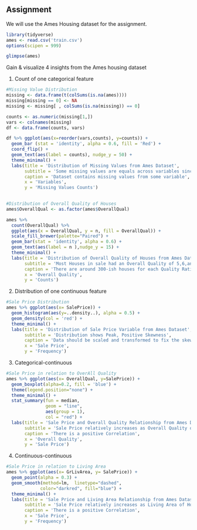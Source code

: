 ## Assignment

We will use the Ames Housing dataset for the assignment.

```{r}
library(tidyverse)
ames <- read.csv('train.csv')
options(scipen = 999)
```

```{r}
glimpse(ames)
```

Gain & visualize 4 insights from the Ames housing dataset

1. Count of one categorical feature
```{r}
#Missing Value Distribution
missing <- data.frame(t(colSums(is.na(ames))))
missing[missing == 0] <- NA
missing <- missing[ , colSums(is.na(missing)) == 0]

counts <- as.numeric(missing[1,])
vars <- colnames(missing)
df <- data.frame(counts, vars)

df %>% ggplot(aes(x=reorder(vars,counts), y=counts)) + 
  geom_bar (stat = 'identity', alpha = 0.6, fill = 'Red') +
  coord_flip() +
  geom_text(aes(label = counts), nudge_y = 50) +
  theme_minimal() +
  labs(title = 'Distribution of Missing Values from Ames Dataset',
       subtitle = 'Some missing values are equals across variables since they are related',
       caption = 'Dataset contains missing values from some variable',
       x = 'Variables',
       y = 'Missing Values Counts') 
  
```

```{r}
#Distribution of Overall Quality of Houses
ames$OverallQual <- as.factor(ames$OverallQual)

ames %>%
  count(OverallQual) %>%
  ggplot(aes(x = OverallQual, y = n, fill = OverallQual)) +
  scale_fill_brewer(palette="Paired") +
  geom_bar(stat = 'identity', alpha = 0.6) +
  geom_text(aes(label = n ),nudge_y = 15) +
  theme_minimal() +
  labs(title = 'Distribution of Overall Quality of Houses from Ames Dataset',
       subtitle = 'Most Houses in sale had an Overall Quality of 5,6,and 7',
       caption = 'There are around 300-ish houses for each Quality Rating of 5,6, and 7',
       x = 'Overall Quality',
       y = 'Counts')

```

2. Distribution of one continuous feature
```{r}
#Sale Price Distribution
ames %>% ggplot(aes(x= SalePrice)) + 
  geom_histogram(aes(y=..density..), alpha = 0.5) +
  geom_density(col = 'red') +
  theme_minimal() +
  labs(title = 'Distribution of Sale Price Variable from Ames Dataset',
       subtitle = 'Distribution shows Peak, Positive Skewness',
       caption = 'Data should be scaled and transformed to fix the skew',
       x = 'Sale Price',
       y = 'Frequency')
```

3. Categorical-continuous
```{r}
#Sale Price in relation to OverAll Quality
ames %>% ggplot(aes(x= OverallQual, y=SalePrice)) +
  geom_boxplot(alpha=0.2, fill = 'blue') +
  theme(legend.position="none") +
  theme_minimal() +
  stat_summary(fun = median,
               geom = "line",
               aes(group = 1),
               col = "red") +
  labs(title = 'Sale Price and Overall Quality Relationship from Ames Dataset',
       subtitle = 'Sale Price relatively increases as Overall Quality of Houses Increases',
       caption = 'There is a positive Correlation',
       x = 'Overall Quality',
       y = 'Sale Price')
```


4. Continuous-continuous
```{r}
#Sale Price in relation to Living Area
ames %>% ggplot(aes(x= GrLivArea, y= SalePrice)) +
  geom_point(alpha = 0.3) +
  geom_smooth(method=lm,  linetype="dashed",
             color="darkred", fill="blue") +
  theme_minimal() +
  labs(title = 'Sale Price and Living Area Relationship from Ames Dataset',
       subtitle = 'Sale Price relatively increases as Living Area of Houses Increases',
       caption = 'There is a positive Correlation',
       x = 'Sale Price',
       y = 'Frequency')
```